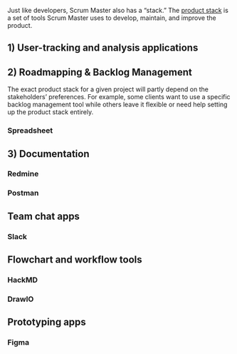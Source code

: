Just like developers, Scrum Master also has a “stack.” The [product stack](https://www.productplan.com/glossary/product-stack/) is a set of tools Scrum Master uses to develop, maintain, and improve the product.

## 1) User-tracking and analysis applications

## 2) Roadmapping & Backlog Management

The exact product stack for a given project will partly depend on the stakeholders’ preferences. For example, some clients want to use a specific backlog management tool while others leave it flexible or need help setting up the product stack entirely.

### Spreadsheet

## 3) Documentation

### Redmine

### Postman

## Team chat apps

### Slack

## Flowchart and workflow tools

### HackMD
### DrawIO

## Prototyping apps

### Figma
